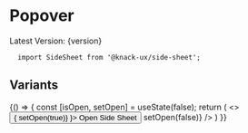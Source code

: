
<Meta title="Components|Side Sheet" />

# Popover
<span>Latest Version: {version}</span>

```
  import SideSheet from '@knack-ux/side-sheet';
```

<Props of={SideSheet} />

## Variants
<Preview>
  <Story name="Variants">
    {() => {
      const [isOpen, setOpen] = useState(false);
      return (
        <>
          <Button onClick={() => { setOpen(true)} }>
            Open Side Sheet
          </Button>
          <SideSheet
            show={isOpen}
            onCloseComplete={() => setOpen(false)}
          />
        </>
      )
    }}
  </Story>
</Preview>